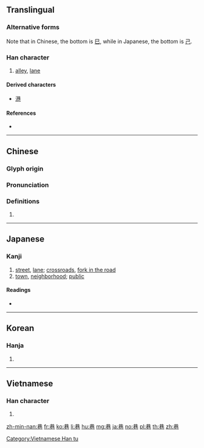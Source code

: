 {{character info/new}}
{{also|巻}}
==Translingual==
{{ja-forms|巷|巷|巷}}

===Alternative forms===
Note that in Chinese, the bottom is [[巳]], while in Japanese, the bottom is [[己]].

===Han character===
{{Han char|rn=49|rad=己|as=06|sn=9|four=44717|canj=TCRU|ids=⿱共巳}}

# [[alley]], [[lane]]

====Derived characters====
* [[港]]

====References====
* {{Han ref|kx=0327.090|dkj=08756|dj=0631.150|hdz=20986.070|uh=5DF7|ud=24055|bh=ABD1|bd=43985}}

----

==Chinese==
{{zh-forms}}

===Glyph origin===
{{Han etym}}

===Pronunciation===
{{zh-pron
|m=xiàng
|m-s=hang4
|c=hong6
|h=pfs=
|md=
|mn=hāng
|w=
|mc=y
|oc=y
|cat=
}}

===Definitions===
{{zh-hanzi}}

# {{rfdef|lang=zh}}

----

==Japanese==

===Kanji===
{{ja-kanji|grade=|rs=己06}}

# [[street]], [[lane]]; [[crossroads]], [[fork in the road]]
# [[town]], [[neighborhood]]; [[public]]

====Readings====
* {{ja-readings|on=[[こう]] (kō)|kun=[[ちまた]] (chimata)}}

----

==Korean==

===Hanja===
{{ko-hanja|hangeul=항|rv=hang|mr=hang}}

# {{defn|lang=ko|sort=己06}}

----

==Vietnamese==

===Han character===
{{vi-readings|rs=己06|hanviet=[[hạng]], [[lộng]]}}

# {{defn|lang=vi|sort=己06}}

[[Category:Vietnamese Han tu]]

[[zh-min-nan:巷]]
[[fr:巷]]
[[ko:巷]]
[[li:巷]]
[[hu:巷]]
[[mg:巷]]
[[ja:巷]]
[[no:巷]]
[[pl:巷]]
[[th:巷]]
[[zh:巷]]